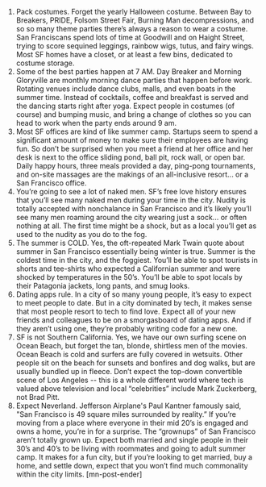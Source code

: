 1. Pack costumes.
Forget the yearly Halloween costume. Between Bay to Breakers, PRIDE, Folsom Street Fair, Burning Man decompressions, and so so many theme parties there’s always a reason to wear a costume. San Franciscans spend lots of time at Goodwill and on Haight Street, trying to score sequined leggings, rainbow wigs, tutus, and fairy wings. Most SF homes have a closet, or at least a few bins, dedicated to costume storage.
2. Some of the best parties happen at 7 AM.
Day Breaker and Morning Gloryville are monthly morning dance parties that happen before work. Rotating venues include dance clubs, malls, and even boats in the summer time. Instead of cocktails, coffee and breakfast is served and the dancing starts right after yoga. Expect people in costumes (of course) and bumping music, and bring a change of clothes so you can head to work when the party ends around 9 am.
3. Most SF offices are kind of like summer camp.
Startups seem to spend a significant amount of money to make sure their employees are having fun. So don’t be surprised when you meet a friend at her office and her desk is next to the office sliding pond, ball pit, rock wall, or open bar. Daily happy hours, three meals provided a day, ping-pong tournaments, and on-site massages are the makings of an all-inclusive resort... or a San Francisco office.
4. You’re going to see a lot of naked men.
SF’s free love history ensures that you’ll see many naked men during your time in the city. Nudity is totally accepted with nonchalance in San Francisco and it’s likely you’ll see many men roaming around the city wearing just a sock... or often nothing at all. The first time might be a shock, but as a local you’ll get as used to the nudity as you do to the fog.
5. The summer is COLD.
Yes, the oft-repeated Mark Twain quote about summer in San Francisco essentially being winter is true. Summer is the coldest time in the city, and the foggiest. You’ll be able to spot tourists in shorts and tee-shirts who expected a Californian summer and were shocked by temperatures in the 50’s. You’ll be able to spot locals by their Patagonia jackets, long pants, and smug looks.
6. Dating apps rule.
In a city of so many young people, it’s easy to expect to meet people to date. But in a city dominated by tech, it makes sense that most people resort to tech to find love. Expect all of your new friends and colleagues to be on a smorgasboard of dating apps. And if they aren’t using one, they’re probably writing code for a new one.
7. SF is not Southern California.
Yes, we have our own surfing scene on Ocean Beach, but forget the tan, blonde, shirtless men of the movies. Ocean Beach is cold and surfers are fully covered in wetsuits. Other people sit on the beach for sunsets and bonfires and dog walks, but are usually bundled up in fleece. Don’t expect the top-down convertible scene of Los Angeles -- this is a whole different world where tech is valued above television and local “celebrities” include Mark Zuckerberg, not Brad Pitt.
8. Expect Neverland.
Jefferson Airplane's Paul Kantner famously said, "San Francisco is 49 square miles surrounded by reality.” If you’re moving from a place where everyone in their mid 20’s is engaged and owns a home, you’re in for a surprise. The “grownups” of San Francisco aren’t totally grown up. Expect both married and single people in their 30’s and 40’s to be living with roommates and going to adult summer camp. It makes for a fun city, but if you’re looking to get married, buy a home, and settle down, expect that you won’t find much commonality within the city limits. [mn-post-ender]